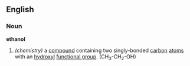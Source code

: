 ==English==
===Noun===
{{wikipedia}}
''' ethanol '''
# ''(chemistry)'' a [[compound]] containing two singly-bonded [[carbon]] [[atom]]s with an [[hydroxyl]] [[functional group]]. (CH<sub>3</sub>-CH<sub>2</sub>-OH)